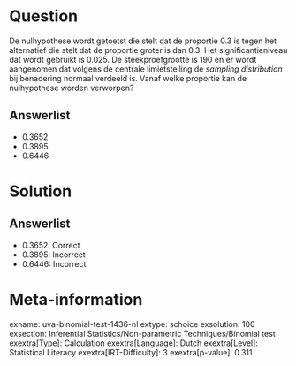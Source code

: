 Question
========

De nulhypothese wordt getoetst die stelt dat de proportie 0.3 is tegen
het alternatief die stelt dat de proportie groter is dan 0.3. Het
significantieniveau dat wordt gebruikt is 0.025. De steekproefgrootte is
190 en er wordt aangenomen dat volgens de centrale limietstelling de *sampling distribution* bij benadering normaal verdeeld is. Vanaf welke
proportie kan de nulhypothese worden verworpen?

Answerlist
----------

* 0.3652
* 0.3895
* 0.6446

Solution
========

Answerlist
----------

* 0.3652: Correct
* 0.3895: Incorrect
* 0.6446: Incorrect

Meta-information
================
exname: uva-binomial-test-1436-nl
extype: schoice
exsolution: 100
exsection: Inferential Statistics/Non-parametric Techniques/Binomial test
exextra[Type]: Calculation
exextra[Language]: Dutch
exextra[Level]: Statistical Literacy
exextra[IRT-Difficulty]: 3
exextra[p-value]: 0.311

